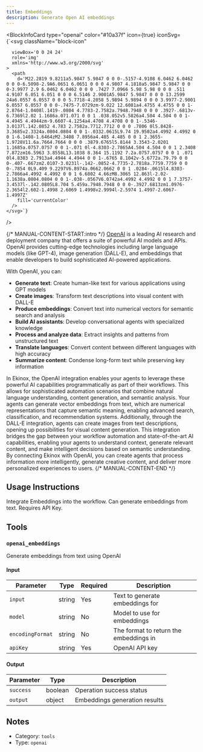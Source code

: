 ```yaml
---
title: Embeddings
description: Generate Open AI embeddings
---
```



<BlockInfoCard 
  type="openai"
  color="#10a37f"
  icon={true}
  iconSvg={`<svg className="block-icon"
      
      
      
      viewBox='0 0 24 24'
      role='img'
      xmlns='http://www.w3.org/2000/svg'
    >
      <path
        d='M22.2819 9.8211a5.9847 5.9847 0 0 0-.5157-4.9108 6.0462 6.0462 0 0 0-6.5098-2.9A6.0651 6.0651 0 0 0 4.9807 4.1818a5.9847 5.9847 0 0 0-3.9977 2.9 6.0462 6.0462 0 0 0 .7427 7.0966 5.98 5.98 0 0 0 .511 4.9107 6.051 6.051 0 0 0 6.5146 2.9001A5.9847 5.9847 0 0 0 13.2599 24a6.0557 6.0557 0 0 0 5.7718-4.2058 5.9894 5.9894 0 0 0 3.9977-2.9001 6.0557 6.0557 0 0 0-.7475-7.0729zm-9.022 12.6081a4.4755 4.4755 0 0 1-2.8764-1.0408l.1419-.0804 4.7783-2.7582a.7948.7948 0 0 0 .3927-.6813v-6.7369l2.02 1.1686a.071.071 0 0 1 .038.052v5.5826a4.504 4.504 0 0 1-4.4945 4.4944zm-9.6607-4.1254a4.4708 4.4708 0 0 1-.5346-3.0137l.142.0852 4.783 2.7582a.7712.7712 0 0 0 .7806 0l5.8428-3.3685v2.3324a.0804.0804 0 0 1-.0332.0615L9.74 19.9502a4.4992 4.4992 0 0 1-6.1408-1.6464zM2.3408 7.8956a4.485 4.485 0 0 1 2.3655-1.9728V11.6a.7664.7664 0 0 0 .3879.6765l5.8144 3.3543-2.0201 1.1685a.0757.0757 0 0 1-.071 0l-4.8303-2.7865A4.504 4.504 0 0 1 2.3408 7.872zm16.5963 3.8558L13.1038 8.364 15.1192 7.2a.0757.0757 0 0 1 .071 0l4.8303 2.7913a4.4944 4.4944 0 0 1-.6765 8.1042v-5.6772a.79.79 0 0 0-.407-.667zm2.0107-3.0231l-.142-.0852-4.7735-2.7818a.7759.7759 0 0 0-.7854 0L9.409 9.2297V6.8974a.0662.0662 0 0 1 .0284-.0615l4.8303-2.7866a4.4992 4.4992 0 0 1 6.6802 4.66zM8.3065 12.863l-2.02-1.1638a.0804.0804 0 0 1-.038-.0567V6.0742a4.4992 4.4992 0 0 1 7.3757-3.4537l-.142.0805L8.704 5.459a.7948.7948 0 0 0-.3927.6813zm1.0976-2.3654l2.602-1.4998 2.6069 1.4998v2.9994l-2.5974 1.4997-2.6067-1.4997Z'
        fill='currentColor'
      />
    </svg>`}
/>

{/* MANUAL-CONTENT-START:intro */}
[OpenAI](https://www.openai.com) is a leading AI research and deployment company that offers a suite of powerful AI models and APIs. OpenAI provides cutting-edge technologies including large language models (like GPT-4), image generation (DALL-E), and embeddings that enable developers to build sophisticated AI-powered applications.

With OpenAI, you can:

- **Generate text**: Create human-like text for various applications using GPT models
- **Create images**: Transform text descriptions into visual content with DALL-E
- **Produce embeddings**: Convert text into numerical vectors for semantic search and analysis
- **Build AI assistants**: Develop conversational agents with specialized knowledge
- **Process and analyze data**: Extract insights and patterns from unstructured text
- **Translate languages**: Convert content between different languages with high accuracy
- **Summarize content**: Condense long-form text while preserving key information

In Ekinox, the OpenAI integration enables your agents to leverage these powerful AI capabilities programmatically as part of their workflows. This allows for sophisticated automation scenarios that combine natural language understanding, content generation, and semantic analysis. Your agents can generate vector embeddings from text, which are numerical representations that capture semantic meaning, enabling advanced search, classification, and recommendation systems. Additionally, through the DALL-E integration, agents can create images from text descriptions, opening up possibilities for visual content generation. This integration bridges the gap between your workflow automation and state-of-the-art AI capabilities, enabling your agents to understand context, generate relevant content, and make intelligent decisions based on semantic understanding. By connecting Ekinox with OpenAI, you can create agents that process information more intelligently, generate creative content, and deliver more personalized experiences to users.
{/* MANUAL-CONTENT-END */}


## Usage Instructions

Integrate Embeddings into the workflow. Can generate embeddings from text. Requires API Key.



## Tools

### `openai_embeddings`

Generate embeddings from text using OpenAI

#### Input

| Parameter | Type | Required | Description |
| --------- | ---- | -------- | ----------- |
| `input` | string | Yes | Text to generate embeddings for |
| `model` | string | No | Model to use for embeddings |
| `encodingFormat` | string | No | The format to return the embeddings in |
| `apiKey` | string | Yes | OpenAI API key |

#### Output

| Parameter | Type | Description |
| --------- | ---- | ----------- |
| `success` | boolean | Operation success status |
| `output` | object | Embeddings generation results |



## Notes

- Category: `tools`
- Type: `openai`
